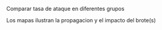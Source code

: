 Comparar tasa de ataque en diferentes grupos

Los mapas ilustran la propagacion y el impacto del brote(s)
